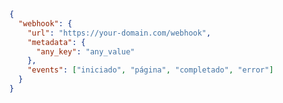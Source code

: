 ```json JSON
{
  "webhook": {
    "url": "https://your-domain.com/webhook",
    "metadata": {
      "any_key": "any_value"
    },
    "events": ["iniciado", "página", "completado", "error"]
  }
}
```
